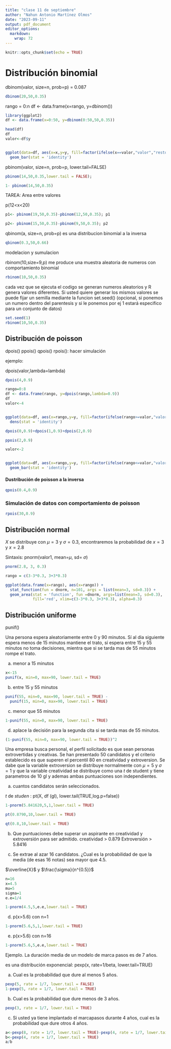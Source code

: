 ```yaml
---
title: "clase 11 de septiembre"
author: "Nahun Antonio Martínez Olmos"
date: "2023-09-11"
output: pdf_document
editor_options: 
  markdown: 
    wrap: 72
---
```


```r
knitr::opts_chunk$set(echo = TRUE)
```

# Distribución binomial

dbinom(valor, size=n, prob=p) = 0.087

```r
dbinom(20,50,0.35)
```

rango = 0:n df \<- data.frame(x=rango, y=dbinom())

```r

library(ggplot2)
df <- data.frame(x=0:50, y=dbinom(0:50,50,0.35))

head(df)
df
valor<-df$y


ggplot(data=df, aes(x=x,y=y, fill=factor(ifelse(x==valor,"valor","resto")))) +
  geom_bar(stat = 'identity')

```

pbinom(valor, size=n, prob=p, lower.tail=FALSE)

```r
pbinom(14,50,0.35,lower.tail = FALSE);

1- pbinom(14,50,0.35)
```

TAREA: Area entre valores

p(12\<x\<20)

```r
p1<- pbinom(19,50,0.35)-pbinom(12,50,0.35); p1

p2<- pbinom(15,50,0.35)-pbinom(9,50,0.35); p2

```

qbinom(a, size=n, prob=p) es una distribucion binomial a la inversa

```r
qbinom(0.3,50,0.66)
```

modelacion y sumulacion

rbinom(10,size=9,p) me produce una muestra aleatoria de numeros con
comportamiento binomial

```r
rbinom(10,50,0.35)
```

cada vez que se ejecuta el codigo se generan numeros aleatorios y R
genera valores diferentes. Si usted quiere generar los mismos valores se
puede fijar un semilla mediante la funcion set.seed() (opcional, si
ponemos un numero dentro del parentesis y si le ponemos por ej 1 estará
especifico para un conjunto de datos)

```r
set.seed(1)
rbinom(10,50,0.35)
```

## Distribución de poisson

dpois() ppois() qpois() rpois(): hacer simulación

ejemplo:

dpois(valor,lambda=lambda)

```r
dpois(4,0.9)

rango=0:8
df <- data.frame(rango, y=dpois(rango,lambda=0.9))
df
valor<-4


ggplot(data=df, aes(x=rango,y=y, fill=factor(ifelse(rango>=valor,"valor","resto")))) +
  dens(stat = 'identity')
```

```r
dpois(0,0.9)+dpois(1,0.9)+dpois(2,0.9)

ppois(2,0.9)

valor<-2


ggplot(data=df, aes(x=rango,y=y, fill=factor(ifelse(rango<=valor,"valor","resto")))) +
  geom_bar(stat = 'identity')
```

#### Dustribución de poisson a la inversa

```r
qpois(0.4,0.9)
```

### Simulación de datos con comportamiento de poisson

```r
rpois(30,0.9)
```

## Distribución normal

$X$ se distribuye con $\mu=3$ y $\sigma=0.3$, encontraremos la
probabilidad de $x=3$ y $x=2.8$

Sintaxis: pnorm(valor1, mean=$\mu$, sd= $\sigma$)

```r
pnorm(2.8, 3, 0.3)

rango = c(3-3*0.3, 3+3*0.3)

ggplot(data.frame(x=rango), aes(x=rango)) + 
  stat_function(fun = dnorm, n=101, args = list(mean=3, sd=0.3)) +
  geom_area(stat = 'function', fun =dnorm, args=list(mean=3, sd=0.3),
            fill='red', xlim=c(3-3*0.3, 3+3*0.3), alpha=0.3)
```

## Distribución uniforme

punif()

Una persona espera aleatoriamente entre 0 y 90 minutos. Sí al dia
siguiente espera menos de 15 minutos mantiene el trato, sí espera entre
15 y 55 minutos no toma decisiones, mientra que si se tarda mas de 55
minutos rompe el trato.

a)  menor a 15 minutos

```r
x<-15
punif(x, min=0, max=90, lower.tail = TRUE)
```

b)  entre 15 y 55 minutos

```r
punif(55, min=0, max=90, lower.tail = TRUE) - 
  punif(15, min=0, max=90, lower.tail = TRUE)
```

c)  menor que 55 minutos

```r
1-punif(55, min=0, max=90, lower.tail = TRUE)
```

d)  aplace la decisión para la segunda cita si se tarda mas de 55
    minutos.

```r
(1-punif(55, min=0, max=90, lower.tail = TRUE))^2
```

Una empresa busca personal, el perfil solicitado es que sean personas
extrovertidas y creativas. Se han presentado 50 candidatos y el criterio
establecido es que superen el percentil 80 en creatividad y
extroversion. Se dabe que la variable extroversion se distribuye
normalmente con $\mu=5$ y $\sigma=1$ y que la variable creatividad se
distribuye como una $t$ de student y tiene parametros de $10$ gl y
ademas ambas puntuaciones son independientes.

a)  cuantos candidatos serán seleccionados.

$t$ de $studen$ : pt(X, df (gl), lower.tail(TRUE,log.p=false))

```r
1-pnorm(5.841620,5,1,lower.tail = TRUE)

pt(0.8790,10,lower.tail = TRUE)

qt(0.8,10,lower.tail = TRUE)
```

b)  Que puntuaciones debe superar un aspirante en creatividad y
    extroversión para ser admitido. creatividad \> 0.879 Extroversión \>
    5.8416

c)  Se extrae al azar 16 candidatos. ¿Cual es la probabilidad de que la
    media (de esas 16 notas) sea mayor que 4.5.

$\overline{X}$ y $\frac{\sigma}{n^{0.5}}$

```r
n=16
x=4.5
mu=5
sigma=1
e.e=1/4

1-pnorm(4.5,5,e.e,lower.tail = TRUE)
```

d) p(x>5.6) con n=1

```r
1-pnorm(5.6,5,1,lower.tail = TRUE)
```
e) p(x>5.6) con n=16

```r
1-pnorm(5.6,5,e.e,lower.tail = TRUE)
```

Ejemplo. La duración media de un modelo de marca pasos es de 7 años. 

es una distribución exponencial: pexp(x, rate=1/beta, lower.tail=TRUE)

a) Cual es la probabilidad que dure al menos 5 años. 

```r
pexp(5, rate = 1/7, lower.tail = FALSE)
1-pexp(5, rate = 1/7, lower.tail = TRUE)
```


b) Cual es la probabilidad que dure menos de 3 años. 

```r
pexp(3, rate = 1/7, lower.tail = TRUE)
```

c) Si usted ya tiene implantado el marcapasos durante 4 años, cual es la probabilidad que dure otros 4 años.

```r
a<-pexp(8, rate = 1/7, lower.tail = TRUE)-pexp(4, rate = 1/7, lower.tail = TRUE)
b<-pexp(4, rate = 1/7, lower.tail = TRUE)
a/b
```


